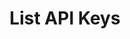 ---
title: "List API Keys"
sidebarTitle: "List API Keys"
openapi: "/openapi.yaml GET /v2/accounts/{account_id}/api-keys"
---